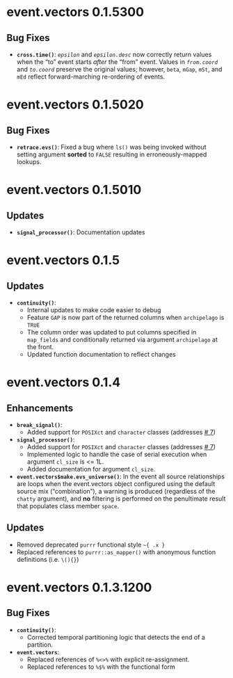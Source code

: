 # event.vectors 0.1.5300

## Bug Fixes

 - **`cross.time()`**: *`epsilon`* and *`epsilon.desc`* now correctly return values when the "to" event starts *after* the "from" event. Values in *`from.coord`* and *`to.coord`* preserve the original values; however, `beta`, `mGap`, `mSt`, and `mEd` reflect forward-marching re-ordering of events.

# event.vectors 0.1.5020

## Bug Fixes

- **`retrace.evs()`**: Fixed a bug where `ls()` was being invoked without setting argument **sorted** to `FALSE` resulting in erroneously-mapped lookups.

# event.vectors 0.1.5010

## Updates

- **`signal_processor()`**: Documentation updates

# event.vectors 0.1.5

## Updates

- **`continuity()`**:
   - Internal updates to make code easier to debug
   - Feature `GAP` is now part of the returned columns when `archipelago` is `TRUE`
   - The column order was updated to put columns specified in `map_fields` and conditionally returned via argument `archipelago` at the front.
   - Updated function documentation to reflect changes

# event.vectors 0.1.4

## Enhancements

- **`break_signal()`**: 
   - Added support for `POSIXct` and `character` classes (addresses [\# 7](https://github.com/delriaan/event.vectors/issues/7){title="signal_processor(): Expand Data Types"})
- **`signal_processor()`**: 
   - Added support for `POSIXct` and `character` classes (addresses [\# 7](https://github.com/delriaan/event.vectors/issues/7){title="signal_processor(): Expand Data Types"})
   - Implemented logic to handle the case of serial execution when argument `cl_size` is <= 1L.
   - Added documentation for argument `cl_size`.
- **`event.vectors$make.evs_universe()`**: In the event all source relationships are loops when the event.vectors object configured using the default source mix ("combination"), a warning is produced (regardless of the `chatty` argument), and **no** filtering is performed on the penultimate result that populates class member `space`.

## Updates
- Removed deprecated `purrr` functional style `~{ .x }`
- Replaced references to `purrr::as_mapper()` with anonymous function definitions (i.e. `\(){}`)

# event.vectors 0.1.3.1200

## Bug Fixes

- **`continuity()`**: 
   - Corrected temporal partitioning logic that detects the end of a partition.

- **`event.vectors`**:
   - Replaced references of `%<>%` with explicit re-assignment.
   - Replaced references to `%$%` with the functional form
